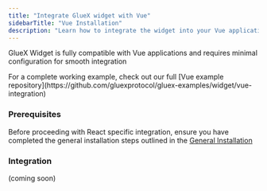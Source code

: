 ```yaml
---
title: "Integrate GlueX widget with Vue"
sidebarTitle: "Vue Installation"
description: "Learn how to integrate the widget into your Vue application enabling users to perform swaps, bridge assets, lend, stake, zap and swidge directly within the application"
---
```



GlueX Widget is fully compatible with Vue applications and requires minimal configuration for smooth integration

<Info>
  For a complete working example, check out our full [Vue example
  repository](https://github.com/gluexprotocol/gluex-examples/widget/vue-integration)
</Info>

### Prerequisites

Before proceeding with React specific integration, ensure you have completed the general installation steps outlined in the [General Installation](/build-with-gluex/widget/integration/installing-the-widget)

### Integration

(coming soon)

<ConfigurationAndCustomization />
